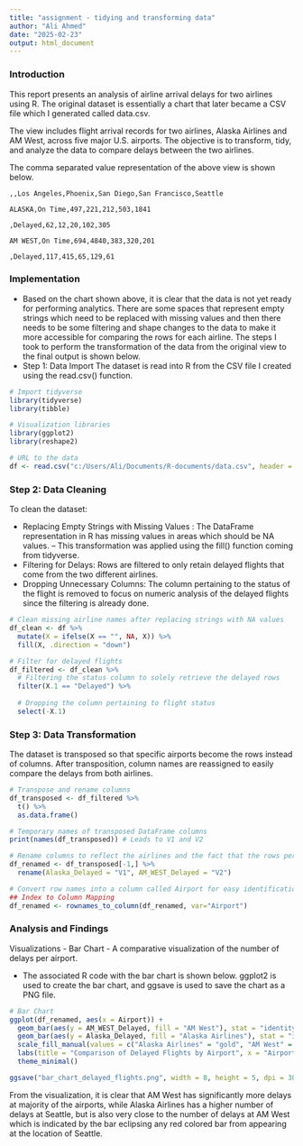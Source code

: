 ---
title: "assignment - tidying and transforming data"
author: "Ali Ahmed"
date: "2025-02-23"
output: html_document
---

### Introduction

This report presents an analysis of airline arrival delays for two airlines using R. The original dataset is essentially a chart that later became a CSV file which I generated called data.csv.

The view includes flight arrival records for two airlines, Alaska Airlines and AM West, across five major U.S. airports. The objective is to transform, tidy, and analyze the data to compare delays between the two airlines.

The comma separated value representation of the above view is shown below.

`,,Los Angeles,Phoenix,San Diego,San Francisco,Seattle`

`ALASKA,On Time,497,221,212,503,1841`

`,Delayed,62,12,20,102,305`

`AM WEST,On Time,694,4840,383,320,201`

`,Delayed,117,415,65,129,61`

### Implementation

-   Based on the chart shown above, it is clear that the data is not yet ready for performing analytics. There are some spaces that represent empty strings which need to be replaced with missing values and then there needs to be some filtering and shape changes to the data to make it more accessible for comparing the rows for each airline. The steps I took to perform the transformation of the data from the original view to the final output is shown below.
-   Step 1: Data Import The dataset is read into R from the CSV file I created using the read.csv() function.

```{r}
# Import tidyverse
library(tidyverse)
library(tibble)

# Visualization libraries
library(ggplot2)
library(reshape2)

# URL to the data
df <- read.csv("c:/Users/Ali/Documents/R-documents/data.csv", header = TRUE)

```

### Step 2: Data Cleaning

To clean the dataset:

-   Replacing Empty Strings with Missing Values : The DataFrame representation in R has missing values in areas which should be NA values. -- This transformation was applied using the fill() function coming from tidyverse.
-   Filtering for Delays: Rows are filtered to only retain delayed flights that come from the two different airlines.
-   Dropping Unnecessary Columns: The column pertaining to the status of the flight is removed to focus on numeric analysis of the delayed flights since the filtering is already done.

```{r}
# Clean missing airline names after replacing strings with NA values
df_clean <- df %>%
  mutate(X = ifelse(X == "", NA, X)) %>%
  fill(X, .direction = "down")

# Filter for delayed flights
df_filtered <- df_clean %>%
  # Filtering the status column to solely retrieve the delayed rows
  filter(X.1 == "Delayed") %>%
  
  # Dropping the column pertaining to flight status
  select(-X.1)
```

### Step 3: Data Transformation

The dataset is transposed so that specific airports become the rows instead of columns. After transposition, column names are reassigned to easily compare the delays from both airlines.

```{r}
# Transpose and rename columns
df_transposed <- df_filtered %>%
  t() %>%
  as.data.frame()

# Temporary names of transposed DataFrame columns
print(names(df_transposed)) # Leads to V1 and V2

# Rename columns to reflect the airlines and the fact that the rows pertain to delays from each major airport.
df_renamed <- df_transposed[-1,] %>%
  rename(Alaska_Delayed = "V1", AM_WEST_Delayed = "V2")

# Convert row names into a column called Airport for easy identification
## Index to Column Mapping
df_renamed <- rownames_to_column(df_renamed, var="Airport")
```

### Analysis and Findings

Visualizations - Bar Chart - A comparative visualization of the number of delays per airport.

-   The associated R code with the bar chart is shown below. ggplot2 is used to create the bar chart, and ggsave is used to save the chart as a PNG file.

```{r}
# Bar Chart
ggplot(df_renamed, aes(x = Airport)) +
  geom_bar(aes(y = AM_WEST_Delayed, fill = "AM West"), stat = "identity", position = "dodge") +
  geom_bar(aes(y = Alaska_Delayed, fill = "Alaska Airlines"), stat = "identity", position = "dodge") +
  scale_fill_manual(values = c("Alaska Airlines" = "gold", "AM West" = "orangered")) +
  labs(title = "Comparison of Delayed Flights by Airport", x = "Airport", y = "Number of Delayed Flights") +
  theme_minimal()

ggsave("bar_chart_delayed_flights.png", width = 8, height = 5, dpi = 300)
```

From the visualization, it is clear that AM West has significantly more delays at majority of the airports, while Alaska Airlines has a higher number of delays at Seattle, but is also very close to the number of delays at AM West which is indicated by the bar eclipsing any red colored bar from appearing at the location of Seattle.
